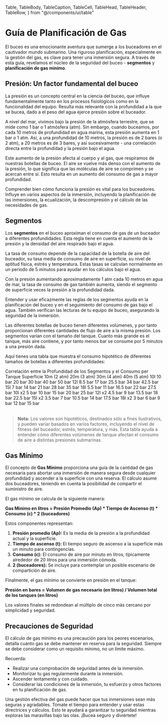   Table,
  TableBody,
  TableCaption,
  TableCell,
  TableHead,
  TableHeader,
  TableRow,
} from "@/components/ui/table"

# Guía de Planificación de Gas

El buceo es una emocionante aventura que sumerge a los buceadores en el cautivador mundo submarino. Una riguroso planificación, especialmente en la gestión del gas, es clave para tener una inmersión segura. A través de esta guía, revelamos el núcleo de la seguridad del buceo - **segmentos** y **planificación de gas mínimo**.

## Presión: Un factor fundamental del buceo

La presión es un concepto central en la ciencia del buceo, que influye fundamentalmente tanto en los procesos fisiológicos como en la funcionalidad del equipo. Resulta más relevante con la profundidad a la que se bucea, dado a el peso del agua ejerce presión sobre el buceador.

A nivel del mar, vivimos bajo la presión de la atmósfera terrestre, que se mide como 1 bar o 1 atmósfera (atm). Sin embargo, cuando buceamos, por cada 10 metros de profundidad en agua marina, esta presión aumenta en 1 bar o 1 atm. Así, a una profundidad de 10 metros, la presión es de 2 bares (o 2 atm), a 20 metros es de 3 bares, y así sucesivamente - una correlación directa entre la profundidad y la presión bajo el agua.

Este aumento de la presión afecta al cuerpo y al gas, que respiramos de nuestras botellas de buceo. El aire se vuelve más denso con el aumento de la presión, lo que significa que las moléculas de aire se comprimen y se acercan entre sí. Esto resulta en un aumento del consumo de gas a mayor profundidad.

Comprender bien cómo funciona la presión es vital para los buceadores. Influye en varios aspectos de la inmersión, incluyendo la planificación de las inmersiones, la ecualización, la descompresión y el cálculo de las necesidades de gas.

## Segmentos

Los **segmentos** en el buceo aproximan el consumo de gas de un buceador a diferentes profundidades. Esta regla tiene en cuenta el aumento de la presión y la densidad del aire respirado bajo el agua.

La tasa de consumo depende de la capacidad de la botella de aire del buceador, su tasa media de consumo de aire en superficie, su nivel de aptitud física, estrés y temperatura. Estas tasas se calculan normalmente en un periodo de 5 minutos para ayudar en los cálculos bajo el agua.

Con la presión aumentando aproximadamente 1 atm cada 10 metros en agua de mar, la tasa de consumo de gas también aumenta, siendo el segmento de superficie veces la presión a la profundidad dada.

Entender y usar eficazmente las reglas de los segmentos ayuda en la planificación del buceo y en el seguimiento del consumo de gas bajo el agua. También verifican las lecturas de tu equipo de buceo, asegurando la seguridad de la inmersión.

Las diferentes botellas de buceo tienen diferentes volúmenes, y por tanto proporcionan diferentes cantidades de flujo de aire a la misma presión. Los segmentos varían con el tamaño del tanque. Cuanto más grande es el tanque, más aire contiene, y por tanto menos bar se consume por 5 minutos a una presión dada.

Aquí tienes una tabla que muestra el consumo hipotético de diferentes tamaños de botellas a diferentes profundidades:

<Table>
  <TableCaption>Correlación entre la Profundidad de los Segmentos y el Consumo per Tanque</TableCaption>
  <TableHeader>
    <TableRow>
      <TableHead></TableHead>
      <TableHead>Superficie</TableHead>
      <TableHead>10m (2 atm)</TableHead>
      <TableHead>20m (3 atm)</TableHead>
      <TableHead>30m (4 atm)</TableHead>
      <TableHead>40m (5 atm)</TableHead>
    </TableRow>
  </TableHeader>
  <TableBody>
    <TableRow>
      <TableCell className="font-medium">10l</TableCell>
      <TableCell>10 bar</TableCell>
      <TableCell>20 bar</TableCell>
      <TableCell>30 bar</TableCell>
      <TableCell>40 bar</TableCell>
      <TableCell>50 bar</TableCell>
    </TableRow>
    <TableRow>
      <TableCell className="font-medium">12l</TableCell>
      <TableCell>8.5 bar</TableCell>
      <TableCell>17 bar</TableCell>
      <TableCell>25.5 bar</TableCell>
      <TableCell>34 bar</TableCell>
      <TableCell>42.5 bar</TableCell>
    </TableRow>
    <TableRow>
      <TableCell className="font-medium">15l</TableCell>
      <TableCell>7 bar</TableCell>
      <TableCell>14 bar</TableCell>
      <TableCell>21 bar</TableCell>
      <TableCell>28 bar</TableCell>
      <TableCell>35 bar</TableCell>
    </TableRow>
    <TableRow>
      <TableCell className="font-medium">18l</TableCell>
      <TableCell>5.5 bar</TableCell>
      <TableCell>11 bar</TableCell>
      <TableCell>16.5 bar</TableCell>
      <TableCell>22 bar</TableCell>
      <TableCell>27.5 bar</TableCell>
    </TableRow>
    <TableRow>
      <TableCell className="font-medium">10l x2</TableCell>
      <TableCell>5 bar</TableCell>
      <TableCell>10 bar</TableCell>
      <TableCell>15 bar</TableCell>
      <TableCell>20 bar</TableCell>
      <TableCell>25 bar</TableCell>
    </TableRow>
    <TableRow>
      <TableCell className="font-medium">12l x2</TableCell>
      <TableCell>4.5 bar</TableCell>
      <TableCell>9 bar</TableCell>
      <TableCell>13.5 bar</TableCell>
      <TableCell>18 bar</TableCell>
      <TableCell>22.5 bar</TableCell>
    </TableRow>
    <TableRow>
      <TableCell className="font-medium">15l x2</TableCell>
      <TableCell>3.5 bar</TableCell>
      <TableCell>7 bar</TableCell>
      <TableCell>10.5 bar</TableCell>
      <TableCell>14 bar</TableCell>
      <TableCell>17.5 bar</TableCell>
    </TableRow>
    <TableRow>
      <TableCell className="font-medium">18l x2</TableCell>
      <TableCell>3 bar</TableCell>
      <TableCell>6 bar</TableCell>
      <TableCell>9 bar</TableCell>
      <TableCell>12 bar</TableCell>
      <TableCell>15 bar</TableCell>
    </TableRow>
  </TableBody>
</Table>

> **Nota:** Los valores son hipotéticos, destinados sólo a fines ilustrativos, y pueden variar basados en varios factores, incluyendo el nivel de fitness del buceador, estrés, temperatura, y más. Esta tabla ayuda a entender cómo diferentes volúmenes de tanque afectan el consumo de aire a distintas presiones submarinas.

## Gas Mínimo

El concepto de **Gas Mínimo** proporciona una guía de la cantidad de gas necesaria para abortar una inmersión de manera segura desde cualquier profundidad y ascender a la superficie con una reserva. El cálculo asume dos buceadores, teniendo en cuenta la posibilidad de compartir el suministro de aire.

El gas mínimo se calcula de la siguiente manera:

**Gas Mínimo en litros = Presión Promedio (Ap) * Tiempo de Ascenso (t) * Consumo (c) * 2 (buceadores)**

Estos componentes representan:

1. **Presión promedio (Ap):** Es la media de la presión a la profundidad actual y la superficie.
2. **Tiempo de ascenso (t):** El tiempo seguro de ascenso a la superficie más un minuto para contingencias.
3. **Consumo (c):** El consumo de aire por minuto en litros, típicamente alrededor de 20 litros para una inmersión cómoda.
4. **2 (buceadores):** Se incluye para contemplar un posible escenario de compartición de aire.

Finalmente, el gas mínimo se convierte en presión en el tanque:

**Presión en bares = Volumen de gas necesario (en litros) / Volumen total de los tanques (en litros)**

Los valores finales se redondean al múltiplo de cinco más cercano por simplicidad y seguridad.

##  Precauciones de Seguridad

El cálculo de gas mínimo es una precaución para los peores escenarios, detalla cuánto gas se debe mantener en reserva para la seguridad. Siempre se debe considerar como un requisito mínimo, no un límite máximo.

Recuerda:

-    Realizar una comprobación de seguridad antes de la inmersión.
-    Monitorizar tu gas regularmente durante la inmersión.
-    Ascender lentamente y con cuidado.
-    Considerar las condiciones de la inmersión, tu esfuerzo y otros factores en tu planificación de gas.

Una gestión efectiva del gas puede hacer que tus inmersiones sean más seguras y agradables. Tómate el tiempo para entender y usar estas directrices y cálculos. Esto te ayudará a garantizar tu seguridad mientras exploras las maravillas bajo las olas. ¡Bucea seguro y diviértete!
